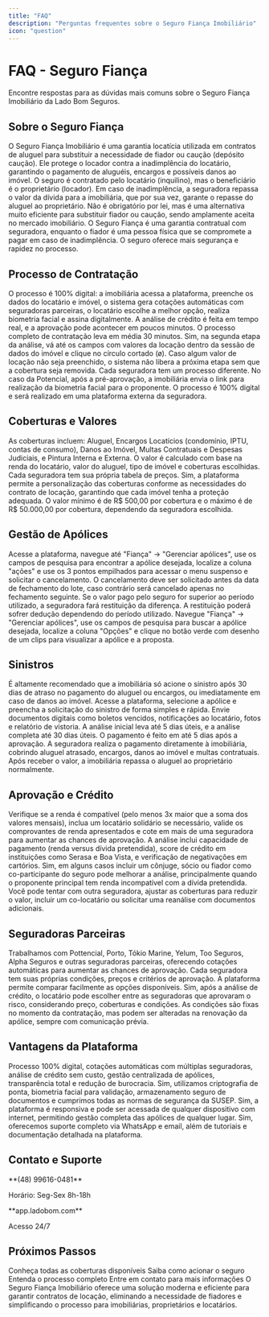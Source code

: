 ```yaml
---
title: "FAQ"
description: "Perguntas frequentes sobre o Seguro Fiança Imobiliário"
icon: "question"
---
```


# FAQ - Seguro Fiança

<Info>
Encontre respostas para as dúvidas mais comuns sobre o Seguro Fiança Imobiliário da Lado Bom Seguros.
</Info>

## Sobre o Seguro Fiança

<AccordionGroup>
<Accordion title="O que é o Seguro Fiança Imobiliário?">
  O Seguro Fiança Imobiliário é uma garantia locatícia utilizada em contratos de aluguel para substituir a necessidade de fiador ou caução (depósito caução). Ele protege o locador contra a inadimplência do locatário, garantindo o pagamento de aluguéis, encargos e possíveis danos ao imóvel.
</Accordion>

<Accordion title="Quem contrata o seguro?">
  O seguro é contratado pelo locatário (inquilino), mas o beneficiário é o proprietário (locador). Em caso de inadimplência, a seguradora repassa o valor da dívida para a imobiliária, que por sua vez, garante o repasse do aluguel ao proprietário.
</Accordion>

<Accordion title="É obrigatório contratar o Seguro Fiança?">
  Não é obrigatório por lei, mas é uma alternativa muito eficiente para substituir fiador ou caução, sendo amplamente aceita no mercado imobiliário.
</Accordion>

<Accordion title="Qual a diferença entre Seguro Fiança e fiador?">
  O Seguro Fiança é uma garantia contratual com seguradora, enquanto o fiador é uma pessoa física que se compromete a pagar em caso de inadimplência. O seguro oferece mais segurança e rapidez no processo.
</Accordion>
</AccordionGroup>

## Processo de Contratação

<AccordionGroup>
<Accordion title="Como funciona o processo de contratação?">
  O processo é 100% digital: a imobiliária acessa a plataforma, preenche os dados do locatário e imóvel, o sistema gera cotações automáticas com seguradoras parceiras, o locatário escolhe a melhor opção, realiza biometria facial e assina digitalmente.
</Accordion>

<Accordion title="Quanto tempo demora para aprovar?">
  A análise de crédito é feita em tempo real, e a aprovação pode acontecer em poucos minutos. O processo completo de contratação leva em média 30 minutos.
</Accordion>

<Accordion title="É possível remover coberturas na cotação?">
  Sim, na segunda etapa da análise, vá até os campos com valores da locação dentro da sessão de dados do imóvel e clique no círculo cortado (ø). Caso algum valor de locação não seja preenchido, o sistema não libera a próxima etapa sem que a cobertura seja removida.
</Accordion>

<Accordion title="Como funciona o processo de biometria?">
  Cada seguradora tem um processo diferente. No caso da Potencial, após a pré-aprovação, a imobiliária envia o link para realização da biometria facial para o proponente. O processo é 100% digital e será realizado em uma plataforma externa da seguradora.
</Accordion>
</AccordionGroup>

## Coberturas e Valores

<AccordionGroup>
<Accordion title="Quais coberturas estão disponíveis?">
  As coberturas incluem: Aluguel, Encargos Locatícios (condomínio, IPTU, contas de consumo), Danos ao Imóvel, Multas Contratuais e Despesas Judiciais, e Pintura Interna e Externa.
</Accordion>

<Accordion title="Como é calculado o valor do seguro?">
  O valor é calculado com base na renda do locatário, valor do aluguel, tipo de imóvel e coberturas escolhidas. Cada seguradora tem sua própria tabela de preços.
</Accordion>

<Accordion title="Posso personalizar as coberturas?">
  Sim, a plataforma permite a personalização das coberturas conforme as necessidades do contrato de locação, garantindo que cada imóvel tenha a proteção adequada.
</Accordion>

<Accordion title="Qual o valor mínimo e máximo de cobertura?">
  O valor mínimo é de R$ 500,00 por cobertura e o máximo é de R$ 50.000,00 por cobertura, dependendo da seguradora escolhida.
</Accordion>
</AccordionGroup>

## Gestão de Apólices

<AccordionGroup>
<Accordion title="Como cancelar uma apólice?">
  Acesse a plataforma, navegue até "Fiança" → "Gerenciar apólices", use os campos de pesquisa para encontrar a apólice desejada, localize a coluna "ações" e use os 3 pontos empilhados para acessar o menu suspenso e solicitar o cancelamento.
</Accordion>

<Accordion title="Qual o prazo para cancelamento?">
  O cancelamento deve ser solicitado antes da data de fechamento do lote, caso contrário será cancelado apenas no fechamento seguinte.
</Accordion>

<Accordion title="Há restituição em caso de cancelamento antecipado?">
  Se o valor pago pelo seguro for superior ao período utilizado, a seguradora fará restituição da diferença. A restituição poderá sofrer dedução dependendo do período utilizado.
</Accordion>

<Accordion title="Como visualizar uma apólice?">
  Navegue "Fiança" → "Gerenciar apólices", use os campos de pesquisa para buscar a apólice desejada, localize a coluna "Opções" e clique no botão verde com desenho de um clips para visualizar a apólice e a proposta.
</Accordion>
</AccordionGroup>

## Sinistros

<AccordionGroup>
<Accordion title="Quando posso acionar o seguro?">
  É altamente recomendado que a imobiliária só acione o sinistro após 30 dias de atraso no pagamento do aluguel ou encargos, ou imediatamente em caso de danos ao imóvel.
</Accordion>

<Accordion title="Como acionar o sinistro?">
  Acesse a plataforma, selecione a apólice e preencha a solicitação do sinistro de forma simples e rápida. Envie documentos digitais como boletos vencidos, notificações ao locatário, fotos e relatório de vistoria.
</Accordion>

<Accordion title="Qual o prazo para análise do sinistro?">
  A análise inicial leva até 5 dias úteis, e a análise completa até 30 dias úteis. O pagamento é feito em até 5 dias após a aprovação.
</Accordion>

<Accordion title="O que acontece após a aprovação do sinistro?">
  A seguradora realiza o pagamento diretamente à imobiliária, cobrindo aluguel atrasado, encargos, danos ao imóvel e multas contratuais. Após receber o valor, a imobiliária repassa o aluguel ao proprietário normalmente.
</Accordion>
</AccordionGroup>

## Aprovação e Crédito

<AccordionGroup>
<Accordion title="Como aumentar as chances do locatário ser aprovado?">
  Verifique se a renda é compatível (pelo menos 3x maior que a soma dos valores mensais), inclua um locatário solidário se necessário, valide os comprovantes de renda apresentados e cote em mais de uma seguradora para aumentar as chances de aprovação.
</Accordion>

<Accordion title="O que é analisado na aprovação?">
  A análise inclui capacidade de pagamento (renda versus dívida pretendida), score de crédito em instituições como Serasa e Boa Vista, e verificação de negativações em cartórios.
</Accordion>

<Accordion title="Posso incluir um co-locatário?">
  Sim, em alguns casos incluir um cônjuge, sócio ou fiador como co-participante do seguro pode melhorar a análise, principalmente quando o proponente principal tem renda incompatível com a dívida pretendida.
</Accordion>

<Accordion title="O que fazer se o locatário for reprovado?">
  Você pode tentar com outra seguradora, ajustar as coberturas para reduzir o valor, incluir um co-locatário ou solicitar uma reanálise com documentos adicionais.
</Accordion>
</AccordionGroup>

## Seguradoras Parceiras

<AccordionGroup>
<Accordion title="Quais seguradoras vocês trabalham?">
  Trabalhamos com Pottencial, Porto, Tókio Marine, Yelum, Too Seguros, Alpha Seguros e outras seguradoras parceiras, oferecendo cotações automáticas para aumentar as chances de aprovação.
</Accordion>

<Accordion title="Qual a diferença entre as seguradoras?">
  Cada seguradora tem suas próprias condições, preços e critérios de aprovação. A plataforma permite comparar facilmente as opções disponíveis.
</Accordion>

<Accordion title="Posso escolher a seguradora?">
  Sim, após a análise de crédito, o locatário pode escolher entre as seguradoras que aprovaram o risco, considerando preço, coberturas e condições.
</Accordion>

<Accordion title="A seguradora pode mudar as condições?">
  As condições são fixas no momento da contratação, mas podem ser alteradas na renovação da apólice, sempre com comunicação prévia.
</Accordion>
</AccordionGroup>

## Vantagens da Plataforma

<AccordionGroup>
<Accordion title="Quais as vantagens de usar a plataforma?">
  Processo 100% digital, cotações automáticas com múltiplas seguradoras, análise de crédito sem custo, gestão centralizada de apólices, transparência total e redução de burocracia.
</Accordion>

<Accordion title="A plataforma é segura?">
  Sim, utilizamos criptografia de ponta, biometria facial para validação, armazenamento seguro de documentos e cumprimos todas as normas de segurança da SUSEP.
</Accordion>

<Accordion title="Posso acessar de qualquer lugar?">
  Sim, a plataforma é responsiva e pode ser acessada de qualquer dispositivo com internet, permitindo gestão completa das apólices de qualquer lugar.
</Accordion>

<Accordion title="Há suporte técnico?">
  Sim, oferecemos suporte completo via WhatsApp e email, além de tutoriais e documentação detalhada na plataforma.
</Accordion>
</AccordionGroup>

## Contato e Suporte

<CardGroup cols={2}>
<Card title="WhatsApp" icon="phone" href="https://wa.me/5548996160481">
  **(48) 99616-0481**
  
  Horário: Seg-Sex 8h-18h
</Card>

<Card title="Plataforma" icon="computer-desktop" href="https://app.ladobom.com/">
  **app.ladobom.com**
  
  Acesso 24/7
</Card>
</CardGroup>

## Próximos Passos

<CardGroup cols={2}>
<Card title="Coberturas" icon="shield-check" href="/produtos/seguro-fianca/coberturas">
  Conheça todas as coberturas disponíveis
</Card>

<Card title="Processo de Sinistro" icon="exclamation-triangle" href="/produtos/seguro-fianca/processo-sinistro">
  Saiba como acionar o seguro
</Card>

<Card title="Como Funciona" icon="play" href="/produtos/seguro-fianca/como-funciona">
  Entenda o processo completo
</Card>

<Card title="Contato" icon="phone" href="/contato">
  Entre em contato para mais informações
</Card>
</CardGroup>

<Note>
O Seguro Fiança Imobiliário oferece uma solução moderna e eficiente para garantir contratos de locação, eliminando a necessidade de fiadores e simplificando o processo para imobiliárias, proprietários e locatários.
</Note>
